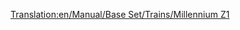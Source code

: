 [[Translation:en/Manual/Base Set/Trains/Millennium Z1]]
{{it/Manuale/Set base/Treni/StatLocomotive|Image=[[File:en/Manual/Base Set/Trains/Millenniumz1.png]]
|Name=Millennium Z1
|Costo=140.624
|Velocità=337
|Peso=170 
|Potenza=7.457
|Sforzo=50.373 
|Kn=494
|Annuale=6.750
|Progettata=2005
|Vita=20
|Clima=
*Temperato
*Subartico
*Subtropicale  
|Capacità=25 passeggeri
|Riadattabile=Tutto  
|Descrizione=Con due macchine potenti, questa locomotiva [[it/Manuale/Set base/Monorotaia|monorotaia]] è perfetta per rotte passeggeri ad alta capacità. Sembra anche molto elegante con una serie di carrozze passeggeri. Quando hai un lungo treno, diciamo più di 8 vagoni, il treno non raggiungerà mai la massima velocità. Combina due set insieme in un unico treno (4 macchine in totale) per raggiungere la massima velocità in piano.
|Real-life=Il Millennium Z1 sembra somigliare al treno ad alta velocità tedesco [https://it.wikipedia.org/wiki/Transrapid Transrapid], un ibrido monorotaia/maglev, in quanto entrambe sono unità multiple ad alta velocità destinate principalmente al transito dei passeggeri. Sebbene [[it/Archive/OpenTTD/Transport Tycoon Deluxe]] sia apparso solo nel 1995, abbastanza stranamente, Transrapid è entrato in uso commerciale, anche se in forma limitata, alla fine del 2004 - piuttosto simile alla data del servizio in gioco, ed era in sviluppo quando Transport Tycoon è apparso per la prima volta. 

[http://www.transrapid.de http://www.transrapid.de]
}}